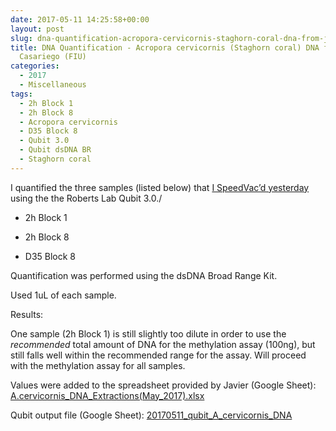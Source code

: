 ```yaml
---
date: 2017-05-11 14:25:58+00:00
layout: post
slug: dna-quantification-acropora-cervicornis-staghorn-coral-dna-from-javier-casariego-fiu-2
title: DNA Quantification - Acropora cervicornis (Staghorn coral) DNA from Javier
  Casariego (FIU)
categories:
  - 2017
  - Miscellaneous
tags:
  - 2h Block 1
  - 2h Block 8
  - Acropora cervicornis
  - D35 Block 8
  - Qubit 3.0
  - Qubit dsDNA BR
  - Staghorn coral
---
```


I quantified the three samples (listed below) that [I SpeedVac'd yesterday](https://robertslab.github.io/sams-notebook/posts/2017-05-10-dna-concentration-acropora-cervicornis-staghorn-coral-dna-from-javier-casariego-fiu/) using the the Roberts Lab Qubit 3.0./




    
  * 2h Block 1

    
  * 2h Block 8

    
  * D35 Block 8



Quantification was performed using the dsDNA Broad Range Kit.

Used 1uL of each sample.

Results:

One sample (2h Block 1) is still slightly too dilute in order to use the _recommended_ total amount of DNA for the methylation assay (100ng), but still falls well within the recommended range for the assay. Will proceed with the methylation assay for all samples.

Values were added to the spreadsheet provided by Javier (Google Sheet): [A.cervicornis_DNA_Extractions(May_2017).xlsx](https://docs.google.com/spreadsheets/d/1VOZI7LkzBx6tm0RsQQicRNOCKMf83wZb4CMWcdukXgQ/edit?usp=sharing)



Qubit output file (Google Sheet): [20170511_qubit_A_cervicornis_DNA](https://docs.google.com/spreadsheets/d/1tFWB1lCO0bSAb7TPxcgVvtGVO5jL5vY3uhytjIgLMbw/edit?usp=sharing)

